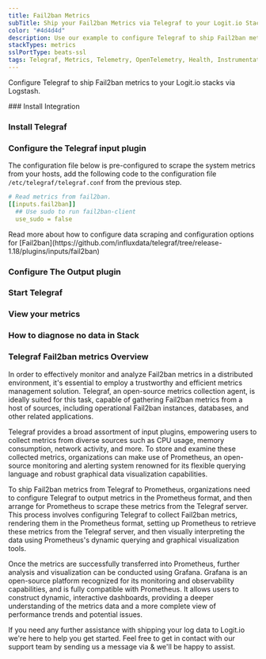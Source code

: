 ```yaml
---
title: Fail2ban Metrics
subTitle: Ship your Fail2ban Metrics via Telegraf to your Logit.io Stack
color: "#4d4d4d"
description: Use our example to configure Telegraf to ship Fail2ban metrics to your Logit.io stacks. Configure Telegraf to send Fail2ban metrics to Logstash or Elastic.
stackTypes: metrics
sslPortType: beats-ssl
tags: Telegraf, Metrics, Telemetry, OpenTelemetry, Health, Instrumentation, Fail2ban, Prometheus, Security, Threat Detection
---
```


Configure Telegraf to ship Fail2ban metrics to your Logit.io stacks via Logstash.

<Steps>
  ### Install Integration
  <InstallIntegration/>

  ### Install Telegraf

  <InstallTelegraf />

  ### Configure the Telegraf input plugin

  The configuration file below is pre-configured to scrape the system metrics from your hosts, add the following code to the configuration file `/etc/telegraf/telegraf.conf` from the previous step.

  ```yaml copy
  # Read metrics from fail2ban.
  [[inputs.fail2ban]]
    ## Use sudo to run fail2ban-client
    use_sudo = false
  ```

  <Callout type="info">
    Read more about how to configure data scraping and configuration options for [Fail2ban](https://github.com/influxdata/telegraf/tree/release-1.18/plugins/inputs/fail2ban)
  </Callout>

  ### Configure The Output plugin

  <TelegrafOutputPlugin />

  ### Start Telegraf

  <StartTelegraf />

  ### View your metrics
  <LaunchStack source="Fail2ban_Metrics_via_Telegraf" utmMedium="metrics" utmCampaign="telegraf-Fail2ban-metrics" />

  ### How to diagnose no data in Stack

  <DiagnoseNoData />

</Steps>

### Telegraf Fail2ban metrics Overview

In order to effectively monitor and analyze Fail2ban metrics in a distributed environment, it's essential to employ a trustworthy and 
efficient metrics management solution. Telegraf, an open-source metrics collection agent, is ideally suited for this task, capable of 
gathering Fail2ban metrics from a host of sources, including operational Fail2ban instances, databases, and other related applications.

Telegraf provides a broad assortment of input plugins, empowering users to collect metrics from diverse sources such as CPU usage, memory 
consumption, network activity, and more. To store and examine these collected metrics, organizations can make use of Prometheus, an open-source 
monitoring and alerting system renowned for its flexible querying language and robust graphical data visualization capabilities.

To ship Fail2ban metrics from Telegraf to Prometheus, organizations need to configure Telegraf to output metrics in the Prometheus format, and 
then arrange for Prometheus to scrape these metrics from the Telegraf server. This process involves configuring Telegraf to collect Fail2ban 
metrics, rendering them in the Prometheus format, setting up Prometheus to retrieve these metrics from the Telegraf server, and then visually 
interpreting the data using Prometheus's dynamic querying and graphical visualization tools.

Once the metrics are successfully transferred into Prometheus, further analysis and visualization can be conducted using Grafana. Grafana is 
an open-source platform recognized for its monitoring and observability capabilities, and is fully compatible with Prometheus. It allows users 
to construct dynamic, interactive dashboards, providing a deeper understanding of the metrics data and a more complete view of performance trends 
and potential issues.

If you need any further assistance with shipping your log data to Logit.io we're here to help you get started. Feel free to get in contact with 
our support team by sending us a message via <IntercomButton text="live chat" /> & we'll be happy to assist.
